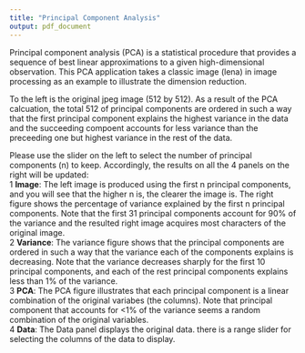 ```yaml
---
title: "Principal Component Analysis"
output: pdf_document
---
```


Principal component analysis (PCA) is a statistical procedure that  provides a sequence of best linear approximations to a given high-dimensional observation. This PCA application takes a classic image (lena) in image processing as an example to illustrate the dimension reduction.  

To the left is the original jpeg image (512 by 512). As a result of the PCA calcuation, the total 512 of principal components are ordered in such a way that the first principal component explains the highest variance in the data and the succeeding compoent accounts for less variance than the preceeding one but highest variance in the rest of the data.  

Please use the slider on the left to select the number of principal components (n) to keep. Accordingly, the results on all the 4 panels on the right will be updated:  
1 **Image**: The left image is produced using the first n principal components, and you will see that the higher n is, the clearer the image is. The right figure shows the percentage of variance explained by the first n principal components. Note that the first 31 principal components account for 90% of the variance and the resulted right image acquires most characters of the original image.  
2 **Variance**: The variance figure shows that the principal components are ordered in such a way that the variance each of the components explains is decreasing. Note that the variance decreases sharply for the first 10 principal components, and each of the rest principal components explains less than 1% of the variance.    
3 **PCA**: The PCA figure illustrates that each principal component is a linear combination of the original variabes (the columns). Note that principal component that accounts for <1% of the variance seems a random combination of the original variables.    
4 **Data**: The Data panel displays the original data. there is a range slider for selecting the columns of the data to display.  



